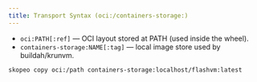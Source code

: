```yaml
---
title: Transport Syntax (oci:/containers-storage:)
---
```


- `oci:PATH[:ref]` — OCI layout stored at PATH (used inside the wheel).
- `containers-storage:NAME[:tag]` — local image store used by buildah/krunvm.

`skopeo copy oci:/path containers-storage:localhost/flashvm:latest`
